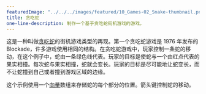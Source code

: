 ---
featuredImage: "../../../images/featured/10_Games-02_Snake-thumbnail.png"
title: 贪吃蛇
one-line-description: 制作一个基于贪吃蛇街机游戏的游戏。
---

这是一种叫做<a href="https://en.wikipedia.org/wiki/Snake_(video_game_genre)" target="_blank">贪吃蛇</a>的街机游戏类型的再现。第一个贪吃蛇游戏是 1976 年发布的 Blockade，许多游戏使用相同的结构。在贪吃蛇游戏中，玩家控制一条蛇的移动，在这个例子中，蛇由一条绿色线代表。玩家的目标是使蛇与一个由红点代表的果实相撞。每次蛇与果实相撞，蛇就会变长。玩家的目标是尽可能地让蛇变长，而不让蛇撞到自己或者撞到游戏区域的边缘。

这个示例使用一个<a href="https://p5js.org/reference/#/p5.Vector" target="_blank">向量</a>数组来存储蛇的每个部分的位置。箭头键控制蛇的移动。
